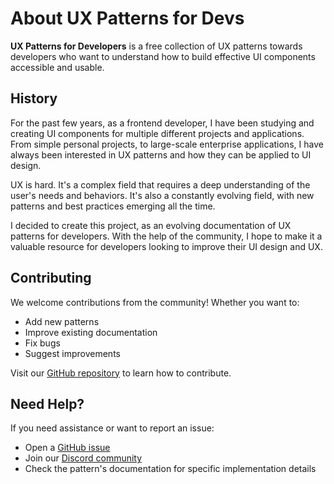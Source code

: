 # About UX Patterns for Devs

**UX Patterns for Developers** is a free collection of UX patterns towards developers who want to understand how to build effective UI components accessible and usable.

## History

For the past few years, as a frontend developer, I have been studying and creating UI components for multiple different projects and applications. From simple personal projects, to large-scale enterprise applications, I have always been interested in UX patterns and how they can be applied to UI design.

UX is hard. It's a complex field that requires a deep understanding of the user's needs and behaviors. It's also a constantly evolving field, with new patterns and best practices emerging all the time.

I decided to create this project, as an evolving documentation of UX patterns for developers. With the help of the community, I hope to make it a valuable resource for developers looking to improve their UI design and UX.

## Contributing

We welcome contributions from the community! Whether you want to:

- Add new patterns
- Improve existing documentation
- Fix bugs
- Suggest improvements

Visit our [GitHub repository](https://github.com/thedaviddias/ux-patterns-for-developers/blob/main/.github/CONTRIBUTING.md) to learn how to contribute.

## Need Help?

If you need assistance or want to report an issue:

- Open a [GitHub issue](https://github.com/thedaviddias/ux-patterns-for-developers/issues/new/choose)
- Join our [Discord community](https://ddias.link/discord)
- Check the pattern's documentation for specific implementation details
